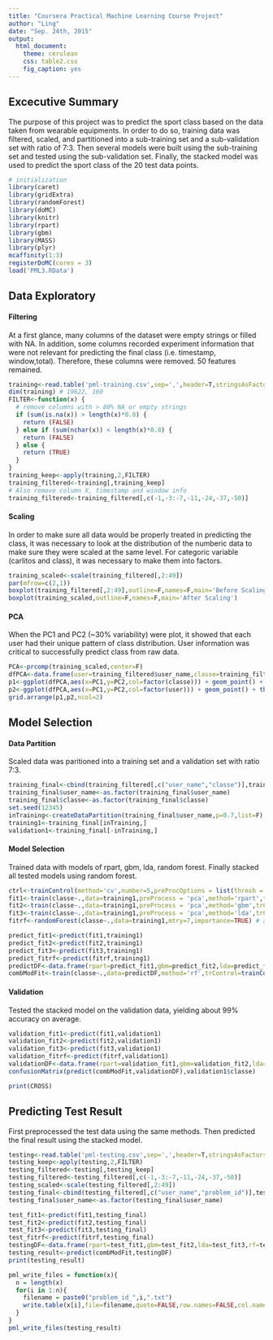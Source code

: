 ```yaml
---
title: "Coursera Practical Machine Learning Course Project"
author: "Ling"
date: "Sep. 24th, 2015"
output: 
  html_document:
    theme: cerulean
    css: table2.css
    fig_caption: yes
---
```


## Excecutive Summary

The purpose of this project was to predict the sport class based on the data taken from wearable equipments.  In order to do so, training data was filtered, scaled, and partitioned into a sub-training set and a sub-validation set with ratio of 7:3.  Then several models were built using the sub-training set and tested using the sub-validation set.  Finally, the stacked model was used to predict the sport class of the 20 test data points.

```r
# initialization
library(caret)
library(gridExtra)
library(randomForest)
library(doMC)
library(knitr)
library(rpart)
library(gbm)
library(MASS)
library(plyr)
mcaffinity(1:3)
registerDoMC(cores = 3)
load('PML3.RData')
```

## Data Exploratory

#### Filtering

At a first glance, many columns of the dataset were empty strings or filled with NA.  In addition, some columns recorded experiment information that were not relevant for predicting the final class (i.e. timestamp, window,total).  Therefore, these columns were removed. 50 features remained.

```r
training<-read.table('pml-training.csv',sep=',',header=T,stringsAsFactors = F)
dim(training) # 19622, 160
FILTER<-function(x) {
  # remove columns with > 80% NA or empty strings
  if (sum(is.na(x)) > length(x)*0.8) {
    return (FALSE)
  } else if (sum(nchar(x)) < length(x)*0.8) {
    return (FALSE)
  } else {
    return (TRUE)
  }
}
training_keep<-apply(training,2,FILTER)
training_filtered<-training[,training_keep]
# Also remove column X, timestamp and window info
training_filtered<-training_filtered[,c(-1,-3:-7,-11,-24,-37,-50)]
```

#### Scaling

In order to make sure all data would be properly treated in predicting the class, it was necessary to look at the distribution of the numberic data to make sure they were scaled at the same level.  For categoric variable (carlitos and class), it was necessary to make them into factors.

``` r
training_scaled<-scale(training_filtered[,2:49])
par(mfrow=c(2,1))
boxplot(training_filtered[,2:49],outline=F,names=F,main='Before Scaling')
boxplot(training_scaled,outline=F,names=F,main='After Scaling')
```

#### PCA

When the PC1 and PC2 (~30% variability) were plot, it showed that each user had their unique pattern of class distribution.  User information was critical to successfully predict class from raw data.

```r
PCA<-prcomp(training_scaled,center=F)
dfPCA<-data.frame(user=training_filtered$user_name,classe=training_filtered$classe,PC1=PCA$x[,"PC1"],PC2=PCA$x[,"PC2"])
p1<-ggplot(dfPCA,aes(x=PC1,y=PC2,col=factor(classe))) + geom_point() + theme_bw() + ggtitle("Top 2 PCA Color by Classe")
p2<-ggplot(dfPCA,aes(x=PC1,y=PC2,col=factor(user))) + geom_point() + theme_bw() + ggtitle("Top 2 PCA Color by User")
grid.arrange(p1,p2,ncol=2)
```

## Model Selection

#### Data Partition

Scaled data was paritioned into a training set and a validation set with ratio 7:3.

```r
training_final<-cbind(training_filtered[,c("user_name","classe")],training_scaled)
training_final$user_name<-as.factor(training_final$user_name)
training_final$classe<-as.factor(training_final$classe)
set.seed(12345)
inTraining<-createDataPartition(training_final$user_name,p=0.7,list=F)
training1<-training_final[inTraining,]
validation1<-training_final[-inTraining,]
```

#### Model Selection

Trained data with models of rpart, gbm, lda, random forest.  Finally stacked all tested models using random forest.

```r
ctrl<-trainControl(method='cv',number=5,preProcOptions = list(thresh = 0.95))
fit1<-train(classe~.,data=training1,preProcess = 'pca',method='rpart',trControl=ctrl) # 34.5 accuracy on training
fit2<-train(classe~.,data=training1,preProcess = 'pca',method='gbm',trControl=ctrl) # 82 accuracy on training
fit3<-train(classe~.,data=training1,preProcess = 'pca',method='lda',trControl=ctrl) # 52 accuracy on training
fitrf<-randomForest(classe~.,data=training1,mtry=7,importance=TRUE) # a much quicker rf method learned from forum.  99 accuracy on training

predict_fit1<-predict(fit1,training1)
predict_fit2<-predict(fit2,training1)
predict_fit3<-predict(fit3,training1)
predict_fitrf<-predict(fitrf,training1)
predictDF<-data.frame(rpart=predict_fit1,gbm=predict_fit2,lda=predict_fit3,rf=predict_fitrf,classe=training1$classe)
combModFit<-train(classe~.,data=predictDF,method='rf',trControl=trainControl(method='cv',number=5)) 
```

#### Validation

Tested the stacked model on the validation data, yielding about 99% accuracy on average.

``` r
validation_fit1<-predict(fit1,validation1)
validation_fit2<-predict(fit2,validation1)
validation_fit3<-predict(fit3,validation1)
validation_fitrf<-predict(fitrf,validation1)
validationDF<-data.frame(rpart=validation_fit1,gbm=validation_fit2,lda=validation_fit3,rf=validation_fitrf)
confusionMatrix(predict(combModFit,validationDF),validation1$classe)
```

```r
print(CROSS)
```

## Predicting Test Result

First preprocessed the test data using the same methods.  Then predicted the final result using the stacked model.

``` r
testing<-read.table('pml-testing.csv',sep=',',header=T,stringsAsFactors = F)
testing_keep<-apply(testing,2,FILTER)
testing_filtered<-testing[,testing_keep]
testing_filtered<-testing_filtered[,c(-1,-3:-7,-11,-24,-37,-50)]
testing_scaled<-scale(testing_filtered[,2:49])
testing_final<-cbind(testing_filtered[,c("user_name","problem_id")],testing_scaled)
testing_final$user_name<-as.factor(testing_final$user_name)

test_fit1<-predict(fit1,testing_final)
test_fit2<-predict(fit2,testing_final)
test_fit3<-predict(fit3,testing_final)
test_fitrf<-predict(fitrf,testing_final)
testingDF<-data.frame(rpart=test_fit1,gbm=test_fit2,lda=test_fit3,rf=test_fitrf)
testing_result<-predict(combModFit,testingDF)
print(testing_result)
```

```r
pml_write_files = function(x){
  n = length(x)
  for(i in 1:n){
    filename = paste0("problem_id_",i,".txt")
    write.table(x[i],file=filename,quote=FALSE,row.names=FALSE,col.names=FALSE)
  }
}
pml_write_files(testing_result)
```